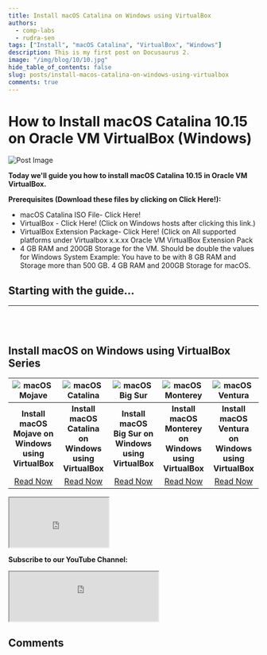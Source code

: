 ```yaml
---
title: Install macOS Catalina on Windows using VirtualBox
authors:
  - comp-labs
  - rudra-sen
tags: ["Install", "macOS Catalina", "VirtualBox", "Windows"]
description: This is my first post on Docusaurus 2.
image: "/img/blog/10/10.jpg"
hide_table_of_contents: false
slug: posts/install-macos-catalina-on-windows-using-virtualbox
comments: true
---
```


# How to Install macOS Catalina 10.15 on Oracle VM VirtualBox (Windows)

![Post Image](/img/blog/10/10.jpg)

**Today we'll guide you how to install macOS Catalina 10.15 in Oracle VM VirtualBox.**

<!-- truncate -->

**Prerequisites (Download these files by clicking on Click Here!):**

- macOS Catalina ISO File- Click Here!
- VirtualBox - Click Here! (Click on Windows hosts after clicking this link.)
- VirtualBox Extension Package- Click Here! (Click on All supported platforms under Virtualbox x.x.xx Oracle VM VirtualBox Extension Pack
- 4 GB RAM and 200GB Storage for the VM. Should be double the values for Windows System Example: You have to be with 8 GB RAM and Storage more than 500 GB. 4 GB RAM and 200GB Storage for macOS.

## Starting with the guide...

---


<br></br>

## Install macOS on Windows using VirtualBox Series

| ![macOS Mojave](/img/blog/11/11.jpg) 	| ![macOS Catalina](/img/blog/11/11.jpg) 	| ![macOS Big Sur](/img/blog/9/9.jpg) 	| ![macOS Monterey](/img/blog/12/12.jpg) 	|                  ![macOS Ventura](/img/blog/16/16.jpg)                  	|
|:----------------------------------------------------------------------------------------:	|:--------------------------------------------------------------------------------------------:	|:-----------------------------------------------------------------------------------------:	|:--------------------------------------------------------------------------------------------:	|:-------------------------------------------------------------------------:	|
|                   **Install macOS Mojave on Windows using VirtualBox**                   	|                    **Install macOS Catalina on Windows using VirtualBox**                    	|                   **Install macOS Big Sur on Windows using VirtualBox**                   	|                    **Install macOS Monterey on Windows using VirtualBox**                    	|           **Install macOS Ventura on Windows using VirtualBox**           	|
|         [Read Now](/blog/posts/install-macos-mojave-on-windows-using-virtualbox)         	|          [Read Now](/blog/posts/install-macos-catalina-on-windows-using-virtualbox)          	|         [Read Now](/blog/posts/install-macos-big-sur-on-windows-using-virtualbox)         	|          [Read Now](/blog/posts/install-macos-monterey-on-windows-using-virtualbox)          	| [Read Now](/blog/posts/install-macos-ventura-on-windows-using-virtualbox) 	|

<iframe
  src="https://clfiles.herokuapp.com/html/sharebtn/index.html"
  title="Share Button"
  height="100"
  width="200"
></iframe>

**Subscribe to our YouTube Channel:**

<iframe
  src="https://clfiles.herokuapp.com/html/subscribe.html"
  title="Subscribe Tech Fiddle"
  height="100"
></iframe>

## Comments

<Giscus
  id="comments"
  repo="Comp-Labs/comp-labs-website"
  repoId="R_kgDOGaLmeA"
  category="General"
  categoryId="DIC_kwDOGaLmeM4CBAA6"
  mapping="title"
  term="Comments"
  reactionsEnabled="1"
  emitMetadata="0"
  inputPosition="top"
  theme="preferred_color_scheme"
  lang="en"
  loading="lazy"
/>
